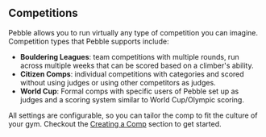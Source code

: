 ## Competitions

Pebble allows you to run virtually any type of competition you can imagine. Competition types that Pebble supports include:

- **Bouldering Leagues**: team competitions with multiple rounds, run across multiple weeks that can be scored based on a climber's ability.
- **Citizen Comps**: individual competitions with categories and scored without using judges or using other competitors as judges.
- **World Cup**: Formal comps with specific users of Pebble set up as judges and a scoring system similar to World Cup/Olympic scoring.

All settings are configurable, so you can tailor the comp to fit the culture of your gym. Checkout the [Creating a Comp](/competitions/create-comp) section to get started.
